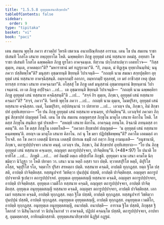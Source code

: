 ```yaml
---
title: "1.5.5.8 อุยฺยุตฺตเสนาสิกฺขาปท"
tableOfContents: false
sidebar:
  order: 9
type: "tipitaka"
basket: "vi"
book: "paci"
---
```



<DynamicBreadcrumb />

<Division number="311" book="paci">

<Paragraph number="981" book="paci">
เตน สมเยน พุทฺโธ ภควา สาวตฺถิยํ วิหรติ เชตวเน อนาถปิณฺฑิกสฺส อาราเม. เตน โข ปน สมเยน ราชา ปเสนทิ โกสโล เสนาย อพฺภุยฺยาโต โหติ. ฉพฺพคฺคิยา ภิกฺขู อุยฺยุตฺตํ เสนํ ทสฺสนาย อคมํสุ. อทฺทสา โข ราชา ปเสนทิ โกสโล ฉพฺพคฺคิเย ภิกฺขู ทูรโตว อาคจฺฉนฺเต. ทิสฺวาน ปกฺโกสาเปตฺวา เอตทโวจ—  “กิสฺส ตุมฺเห, ภนฺเต, อาคตตฺถา”ติ? “มหาราชานํ มยํ ทฏฺฐุกามา”ติ. “กิํ, ภนฺเต, มํ ทิฏฺเฐน ยุทฺธาภินนฺทินํ; นนุ ภควา ปสฺสิตพฺโพ”ติ? มนุสฺสา อุชฺฌายนฺติ ขิยฺยนฺติ วิปาเจนฺติ—  “กถญฺหิ นาม สมณา สกฺยปุตฺติยา อุยฺยุตฺตํ เสนํ ทสฺสนาย อาคจฺฉิสฺสนฺติ. อมฺหากมฺปิ อลาภา, อมฺหากมฺปิ ทุลฺลทฺธํ, เย มยํ อาชีวสฺส เหตุ ปุตฺตทารสฺส การณา เสนาย อาคจฺฉามา”ติ.
</Paragraph>

<Paragraph number="982" book="paci">
อโสฺสสุํ โข ภิกฺขู เตสํ มนุสฺสานํ อุชฺฌายนฺตานํ ขิยฺยนฺตานํ วิปาเจนฺตานํ. เย เต ภิกฺขู อปฺปิจฺฉา …เป…  เต อุชฺฌายนฺติ ขิยฺยนฺติ วิปาเจนฺติ—  “กถญฺหิ นาม ฉพฺพคฺคิยา ภิกฺขู อุยฺยุตฺตํ เสนํ ทสฺสนาย คจฺฉิสฺสนฺตี”ติ …เป…  “สจฺจํ กิร ตุมฺเห, ภิกฺขเว, อุยฺยุตฺตํ เสนํ ทสฺสนาย คจฺฉถา”ติ? “สจฺจํ, ภควา”ติ. วิครหิ พุทฺโธ ภควา …เป…  กถญฺหิ นาม ตุมฺเห, โมฆปุริสา, อุยฺยุตฺตํ เสนํ ทสฺสนาย คจฺฉิสฺสถ. เนตํ, โมฆปุริสา, อปฺปสนฺนานํ วา ปสาทาย …เป…  เอวญฺจ ปน, ภิกฺขเว, อิมํ สิกฺขาปทํ อุทฺทิเสยฺยาถ—
</Paragraph>

<Paragraph number="983" book="paci">
<Emphasis>“โย ปน ภิกฺขุ อุยฺยุตฺตํ เสนํ ทสฺสนาย คจฺเฉยฺย, ปาจิตฺติยนฺ”</Emphasis>ติ.
</Paragraph>

<Paragraph number="984" book="paci">
เอวญฺจิทํ ภควตา ภิกฺขูนํ สิกฺขาปทํ ปญฺญตฺตํ โหติ.
</Paragraph>

</Division>
<Division number="312" book="paci">

<Paragraph number="985" book="paci">
เตน โข ปน สมเยน อญฺญตรสฺส ภิกฺขุโน มาตุโล เสนาย คิลาโน โหติ. โส ตสฺส ภิกฺขุโน สนฺติเก ทูตํ ปาเหสิ—  “อหญฺหิ เสนาย คิลาโน. อาคจฺฉตุ ภทนฺโต. อิจฺฉามิ ภทนฺตสฺส อาคตนฺ”ติ. อถ โข ตสฺส ภิกฺขุโน เอตทโหสิ—  “ภควตา สิกฺขาปทํ ปญฺญตฺตํ—  ‘น อุยฺยุตฺตํ เสนํ ทสฺสนาย คนฺตพฺพนฺ’ติ. อยญฺจ เม มาตุโล เสนาย คิลาโน. กถํ นุ โข มยา ปฏิปชฺชิตพฺพนฺ”ติ? ภควโต เอตมตฺถํ อาโรเจสิ. อถ โข ภควา เอตสฺมิํ นิทาเน เอตสฺมิํ ปกรเณ ธมฺมิํ กถํ กตฺวา ภิกฺขู อามนฺเตสิ—  “อนุชานามิ, ภิกฺขเว, ตถารูปปฺปจฺจยา เสนาย คนฺตุํ. เอวญฺจ ปน, ภิกฺขเว, อิมํ สิกฺขาปทํ อุทฺทิเสยฺยาถ—
</Paragraph>

</Division>
<Division number="313" book="paci">

<Paragraph number="986" book="paci">
<Emphasis>“โย ปน ภิกฺขุ อุยฺยุตฺตํ เสนํ ทสฺสนาย คจฺเฉยฺย, อญฺญตฺร ตถารูปปฺปจฺจยา, ปาจิตฺติยนฺ”</Emphasis>ติ. (*48*:<Emphasis>97</Emphasis>)
</Paragraph>

</Division>
<Division number="314" book="paci">

<Paragraph number="987" book="paci">
<Emphasis>โย ปนา</Emphasis>ติ โย ยาทิโส …เป…  <Emphasis>ภิกฺขู</Emphasis>ติ …เป…  อยํ อิมสฺมิํ อตฺเถ อธิปฺเปโต ภิกฺขูติ.
</Paragraph>

<Paragraph number="988" book="paci">
<Emphasis>อุยฺยุตฺตา</Emphasis> นาม เสนา คามโต นิกฺขมิตฺวา นิวิฏฺฐา วา โหติ ปยาตา วา.
</Paragraph>

<Paragraph number="989" book="paci">
<Emphasis>เสนา</Emphasis> นาม หตฺถี อสฺสา รถา ปตฺตี. ทฺวาทสปุริโส หตฺถี, ติปุริโส อโสฺส, จตุปุริโส รโถ, จตฺตาโร ปุริสา สรหตฺถา ปตฺติ. ทสฺสนาย คจฺฉติ, อาปตฺติ ทุกฺกฏสฺส. ยตฺถ ฐิโต ปสฺสติ, อาปตฺติ ปาจิตฺติยสฺส. ทสฺสนูปจารํ วิชหิตฺวา ปุนปฺปุนํ ปสฺสติ, อาปตฺติ ปาจิตฺติยสฺส.
</Paragraph>

<Paragraph number="990" book="paci">
<Emphasis>อญฺญตฺร ตถารูปปฺปจฺจยา</Emphasis>ติ ฐเปตฺวา ตถารูปปฺปจฺจยํ.
</Paragraph>

</Division>
<Division number="315" book="paci">

<Paragraph number="991" book="paci">
อุยฺยุตฺเต อุยฺยุตฺตสญฺญี ทสฺสนาย คจฺฉติ, อญฺญตฺร ตถารูปปฺปจฺจยา, อาปตฺติ ปาจิตฺติยสฺส. อุยฺยุตฺเต เวมติโก ทสฺสนาย คจฺฉติ, อญฺญตฺร ตถารูปปฺปจฺจยา, อาปตฺติ ปาจิตฺติยสฺส. อุยฺยุตฺเต อนุยฺยุตฺตสญฺญี ทสฺสนาย คจฺฉติ, อญฺญตฺร ตถารูปปฺปจฺจยา, อาปตฺติ ปาจิตฺติยสฺส.
</Paragraph>

<Paragraph number="992" book="paci">
เอกเมกํ ทสฺสนาย คจฺฉติ, อาปตฺติ ทุกฺกฏสฺส. ยตฺถ ฐิโต ปสฺสติ, อาปตฺติ ทุกฺกฏสฺส. ทสฺสนูปจารํ วิชหิตฺวา ปุนปฺปุนํ ปสฺสติ, อาปตฺติ ทุกฺกฏสฺส. อนุยฺยุตฺเต อุยฺยุตฺตสญฺญี, อาปตฺติ ทุกฺกฏสฺส. อนุยฺยุตฺเต เวมติโก, อาปตฺติ ทุกฺกฏสฺส. อนุยฺยุตฺเต อนุยฺยุตฺตสญฺญี, อนาปตฺติ.
</Paragraph>

</Division>
<Division number="316" book="paci">

<Paragraph number="993" book="paci">
อนาปตฺติ—  อาราเม ฐิโต ปสฺสติ, ภิกฺขุสฺส ฐิโตกาสํ วา นิสินฺโนกาสํ วา นิปนฺโนกาสํ วา อาคจฺฉติ, ปฏิปถํ คจฺฉนฺโต ปสฺสติ, ตถารูปปฺปจฺจยา, อาปทาสุ, อุมฺมตฺตกสฺส, อาทิกมฺมิกสฺสาติ.

</Paragraph>
</Division>

<Paragraph number="994" type="center" book="paci">
อุยฺยุตฺตเสนาสิกฺขาปทํ นิฏฺฐิตํ อฏฺฐมํ.
</Paragraph>